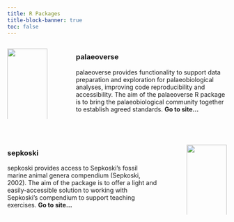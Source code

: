 ```yaml
---
title: R Packages
title-block-banner: true
toc: false
---
```


::: columns
::: {.column width="20%"}
[![](images/palaeoverse-pkg.png){fig-align="left" width="100%"}](https://github.com/palaeoverse-community/palaeoverse)
:::

::: {.column width="5%"}
<!-- empty column to create gap -->
:::

::: {.column width="75%"}
::: justify
### <a href="http://palaeoverse.org" style="text-decoration: none">**palaeoverse**</a>

palaeoverse provides functionality to support data preparation and exploration for palaeobiological analyses, improving code reproducibility and accessibility. The aim of the palaeoverse R package is to bring the palaeobiological community together to establish agreed standards. <a href="http://palaeoverse.org" style="text-decoration: none">**Go to site...**</a>
:::
:::
:::

<br>

::: columns
::: {.column width="75%"}
::: justify
### <a href="http://sepkoski.palaeoverse.org" style="text-decoration: none">**sepkoski**</a>

sepkoski provides access to Sepkoski's fossil marine animal genera compendium (Sepkoski, 2002). The aim of the package is to offer a light and easily-accessible solution to working with Sepkoski's compendium to support teaching exercises. <a href="http://sepkoski.palaeoverse.org" style="text-decoration: none">**Go to site...**</a>
:::
:::

::: {.column width="5%"}
<!-- empty column to create gap -->
:::

::: {.column width="20%"}
[![](images/sepkoski-pkg.png){fig-align="left" width="100%"}](https://sepkoski.palaeoverse.org)
:::
:::
